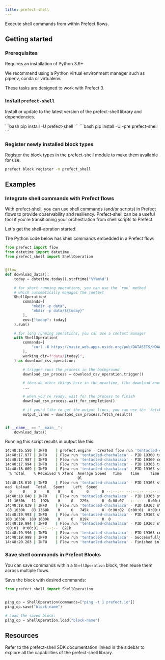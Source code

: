 ```yaml
---
title: prefect-shell
---
```


Execute shell commands from within Prefect flows.

## Getting started

### Prerequisites

Requires an installation of Python 3.9+

We recommend using a Python virtual environment manager such as pipenv, conda or virtualenv.

These tasks are designed to work with Prefect 3. 

### Install `prefect-shell`


Install or update to the latest version of the prefect-shell library and dependencies.

<Tabs>
    <Tab title="Prefect 2">
    ```bash
    pip install -U prefect-shell
    ```
    </Tab>
    <Tab title="Prefect 3">
    ```bash
    pip install -U -pre prefect-shell
    ```
    </Tab>
</Tabs>

### Register newly installed block types

Register the block types in the prefect-shell module to make them available for use.


```bash
prefect block register -m prefect_shell
```


## Examples

### Integrate shell commands with Prefect flows

With prefect-shell, you can use shell commands (and/or scripts) in Prefect flows to provide observability and resiliency.
Prefect-shell can be a useful tool if you're transitioning your orchestration from shell scripts to Prefect.

Let's get the shell-abration started!

The Python code below has shell commands embedded in a Prefect flow:

```python
from prefect import flow
from datetime import datetime
from prefect_shell import ShellOperation


@flow
def download_data():
    today = datetime.today().strftime("%Y%m%d")

    # for short running operations, you can use the `run` method
    # which automatically manages the context
    ShellOperation(
        commands=[
            "mkdir -p data",
            "mkdir -p data/${today}"
        ],
        env={"today": today}
    ).run()

    # for long running operations, you can use a context manager
    with ShellOperation(
        commands=[
            "curl -O https://masie_web.apps.nsidc.org/pub/DATASETS/NOAA/G02135/north/daily/data/N_seaice_extent_daily_v3.0.csv",
        ],
        working_dir=f"data/{today}",
    ) as download_csv_operation:

        # trigger runs the process in the background
        download_csv_process = download_csv_operation.trigger()

        # then do other things here in the meantime, like download another file
        ...

        # when you're ready, wait for the process to finish
        download_csv_process.wait_for_completion()

        # if you'd like to get the output lines, you can use the `fetch_result` method
        output_lines = download_csv_process.fetch_result()


if __name__ == "__main__":
    download_data()
```

Running this script results in output like this:

```bash
14:48:16.550 | INFO    | prefect.engine - Created flow run 'tentacled-chachalaca' for flow 'download-data'
14:48:17.977 | INFO    | Flow run 'tentacled-chachalaca' - PID 19360 triggered with 2 commands running inside the '.' directory.
14:48:17.987 | INFO    | Flow run 'tentacled-chachalaca' - PID 19360 completed with return code 0.
14:48:17.994 | INFO    | Flow run 'tentacled-chachalaca' - PID 19363 triggered with 1 commands running inside the PosixPath('data/20230201') directory.
14:48:18.009 | INFO    | Flow run 'tentacled-chachalaca' - PID 19363 stream output:
  % Total    % Received % Xferd  Average Speed   Time    Time     Time  Current
                                 Dl
14:48:18.010 | INFO    | Flow run 'tentacled-chachalaca' - PID 19363 stream output:
oad  Upload   Total   Spent    Left  Speed
  0     0    0     0    0     0      0      0 --:--:-- --:--:-- --:--:--     0
14:48:18.840 | INFO    | Flow run 'tentacled-chachalaca' - PID 19363 stream output:
 11 1630k   11  192k    0     0   229k      0  0:00:07 --:--:--  0:00:07  231k
14:48:19.839 | INFO    | Flow run 'tentacled-chachalaca' - PID 19363 stream output:
 83 1630k   83 1368k    0     0   745k      0  0:00:02  0:00:01  0:00:01  747k
14:48:19.993 | INFO    | Flow run 'tentacled-chachalaca' - PID 19363 stream output:
100 1630k  100 1630k    0     0   819k      0  0
14:48:19.994 | INFO    | Flow run 'tentacled-chachalaca' - PID 19363 stream output:
:00:01  0:00:01 --:--:--  821k
14:48:19.996 | INFO    | Flow run 'tentacled-chachalaca' - PID 19363 completed with return code 0.
14:48:19.998 | INFO    | Flow run 'tentacled-chachalaca' - Successfully closed all open processes.
14:48:20.203 | INFO    | Flow run 'tentacled-chachalaca' - Finished in state Completed()
```

### Save shell commands in Prefect Blocks

You can save commands within a `ShellOperation` block, then reuse them across multiple flows.

Save the block with desired commands:

```python
from prefect_shell import ShellOperation


ping_op = ShellOperation(commands=["ping -t 1 prefect.io"])
ping_op.save("block-name")

# Load the saved block:
ping_op = ShellOperation.load("block-name")
```

## Resources

Refer to the prefect-shell SDK documentation linked in the sidebar to explore all the capabilities of the prefect-shell library.
